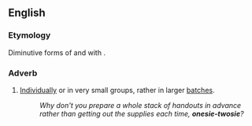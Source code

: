 ==English==

===Etymology===
Diminutive forms of {{m|en|one}} and {{m|en|two}} with {{m|en|-ie}}.

===Adverb===
{{head|en|adverb|head=[[onesie]]-twosie}}

# {{lb|en|idiomatic}} [[individually|Individually]] or in very small groups, rather in larger [[batches]].
#: ''Why don't you prepare a whole stack of handouts in advance rather than getting out the supplies each time, '''onesie-twosie'''?''